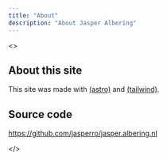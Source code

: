 ```yaml
---
title: "About"
description: "About Jasper Albering"
---
```



<>
## About this site

This site was made with <a href="https://astro.build/"><Icon name="astro" class="m-0 inline h-8 w-8" />(astro)</a> and <a href="https://tailwindcss.com/"><Icon name="tailwind" class="m-0 inline h-8 w-8" />(tailwind)</a>.

## Source code

https://github.com/jasperro/jasper.albering.nl

</>

